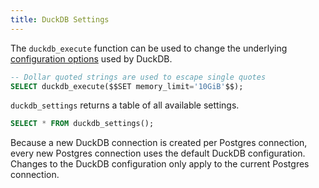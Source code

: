 ```yaml
---
title: DuckDB Settings
---
```


The `duckdb_execute` function can be used to change the underlying [configuration options](https://duckdb.org/docs/configuration/overview#global-configuration-options)
used by DuckDB.

```sql
-- Dollar quoted strings are used to escape single quotes
SELECT duckdb_execute($$SET memory_limit='10GiB'$$);
```

`duckdb_settings` returns a table of all available settings.

```sql
SELECT * FROM duckdb_settings();
```

<Note>
  Because a new DuckDB connection is created per Postgres connection, every new
  Postgres connection uses the default DuckDB configuration. Changes to the
  DuckDB configuration only apply to the current Postgres connection.
</Note>
